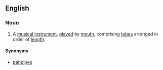 ==English==
{{wikipedia}}
===Noun===
{{en-noun|sg=[[pan]] [[flute]]}}
#A [[musical instrument]], [[play]]ed by [[mouth]], comprising [[tube]]s arranged in order of [[length]].
====Synonyms====
*[[panpipes]]